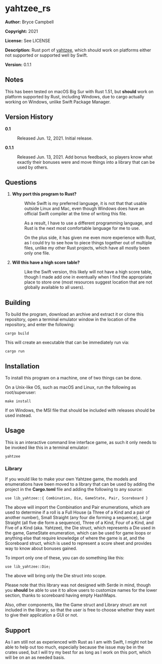 =yahtzee_rs=

'''Author:''' Bryce Campbell

'''Copyright:''' 2021

'''License:''' See LICENSE

'''Description:''' Rust port of <a href="https://github.com/bryceac/yahtzee">yahtzee</a>, which should work on platforms either not supported or supported well by Swift.

'''Version:''' 0.1.1

==Notes==

This has been tested on macOS Big Sur with Rust 1.51, but <strong>should</strong> work on platform supported by Rust, including Windows, due to cargo actually working on Windows, unlike Swift Package Manager.

==Version History==

<dl>
<dt style="font-weight:bold">0.1</dt>
<dd>Released Jun. 12, 2021. Initial release.</dd>
<dt style="font-weight:bold">0.1.1</dt>
<dd>Released Jun. 13, 2021. Add bonus feedback, so players know what exactly their bonuses were and move things into a library that can be used by others.</dd>
</dl>

==Questions==

<ol>
<li>
<dl>
<dt style="font-weight:bold">Why port this program to Rust?</dt>
<dd>
<p>While Swift is my preferred language, it is not that that usable outside Linux and Mac, even though Windows does have an official Swift compiler at the time of writing this file.</p>
<p>As a result, I have to use a different programming language, and Rust is the next most comfortable language for me to use.</p>
<p>On the plus side, it has given me even more experience with Rust, as I could try to see how to piece things together out of multiple files, unlike my other Rust projects, which have all mostly been only one file.</p>
</dd>
</dl>
</li>
<li>
<dt style="font-weight:bold">Will this have a high score table?</dt>
<dd>
<p>Like the Swift version, this likely will not have a high score table, though I made add one in eventually when I find the appropriate place to store one (most resources suggest location that are not globally available to all users).</p>
</dd>
</li>
</ol>

==Building==

To build the program, download an archive and extract it or clone this repository, open a terminal emulator window in the location of the repository, and enter the following:

<pre>
cargo build
</pre>

This will create an executable that can be immediately run via:

<pre>
cargo run
</pre>

==Installation==

To install this program on a machine, one of two things can be done.

On a Unix-like OS, such as macOS and Linux, run the following as root/superuser:

<pre>
make install
</pre>

If on Windows, the MSI file that should be included with releases should be used instead.

==Usage==

This is an interactive command line interface game, as such it only needs to be invoked like this in a terminal emulator:

<pre>
yahtzee
</pre>

===Library===

If you would like to make your own Yahtzee game, the models and enumerations have been moved to a library that can be used by adding the project in the <strong>Cargo.toml</strong> file and adding the following to any source:

<pre>
use lib_yahtzee::{ Combination, Die, GameState, Pair, Scoreboard }
</pre>

The above will import the Combination and Pair enumerations, which are used to determine if a roll is a Full House (a Three of a Kind and a pair of another number), Small Straight (any four die forming a sequence), Large Straight (all five die form a sequence), Three of a Kind, Four of a Kind, and Five of a Kind (aka. Yahtzee), the Die struct, which represents a Die used in the game, GameState enumeration, which can be used for game loops or anything else that require knowledge of where the game is at, and the Scoreboard struct, which is used to represent a score sheet and provides way to know about bonuses gained.

To import only one of these, you can do something like this:

<pre>
use lib_yahtzee::Die;
</pre>

The above will bring only the Die struct into scope.

Please note that this library was not designed with Serde in mind, though you <strong>should</strong> be able to use it to allow users to customize names for the lower section, thanks to scoreboard having empty HashMaps.

Also, other components, like the Game struct and Library struct are not included in the library, so that the user is free to choose whether they want to give their application a GUI or not. 

==Support==

As I am still not as experienced with Rust as I am with Swift, I might not be able to help out too much, especially because the issue may be in the crates used, but I will try my best for as long as I work on this port, which will be on an as needed basis.